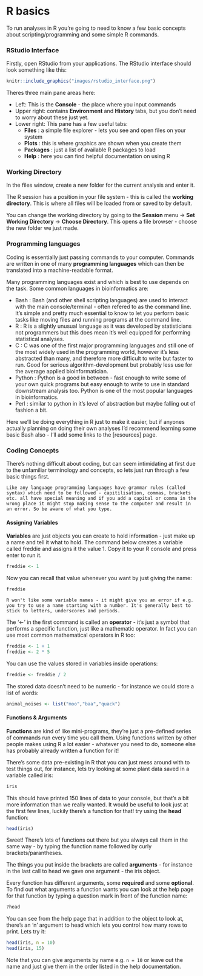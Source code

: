 
# R basics

To run analyses in R you're going to need to know a few basic concepts about scripting/programming and some simple R commands.

### RStudio Interface

Firstly, open RStudio from your applications. The RStudio interface should look something like this:

```r
knitr::include_graphics("images/rstudio_interface.png")
```

Theres three main pane areas here:

* Left: This is the **Console** - the place where you input commands
* Upper right: contains **Environment** and **History** tabs, but you don't need to worry about these just yet.
* Lower right: This pane has a few useful tabs:
    * **Files** : a simple file explorer - lets you see and open files on your system
    * **Plots** : this is where graphics are shown when you create them
    * **Packages** : just a list of available R packages to load
    * **Help** : here you can find helpful documentation on using R

### Working Directory

In the files window, create a new folder for the current analysis and enter it.

The R session has a position in your file system - this is called the **working directory**. This is where all files will be loaded from or saved to by default.

You can change the working directory by going to the **Session** menu -> **Set Working Directory** -> **Choose Directory**. This opens a file browser - choose the new folder we just made.

### Programming languages

Coding is essentially just passing commands to your computer. Commands are written in one of many **programming languages** which can then be translated into a machine-readable format. 

Many programming languages exist and which is best to use depends on the task. Some common languages in bioinformatics are:

* Bash : Bash (and other shell scripting languages) are used to interact with the main console/terminal - often refered to as the command line. It's simple and pretty much essential to know to let you perform basic tasks like moving files and running programs at the command line.
* R : R is a slightly unusual language as it was developed by statisticians not programmers but this does mean it's well equipped for performing statistical analyses.
* C : C was one of the first major programming languages and still one of the most widely used in the programming world, however it's less abstracted than many, and therefore more difficult to write but faster to run. Good for serious algorithm-development but probably less use for the average applied bioinformatician.
* Python : Python is a good in between - fast enough to write some of your own quick programs but easy enough to write to use in standard downstream analysis too. Python is one of the most popular languages in bioinformatics.
* Perl : similar to python in it's level of abstraction but maybe falling out of fashion a bit.

Here we'll be doing everything in R just to make it easier, but if anyones actually planning on doing their own analyses I'd recommend learning some basic Bash also - I'll add some links to the [resources] page.

### Coding Concepts

There's nothing difficult about coding, but can seem intimidating at first due to the unfamiliar terminology and concepts, so lets just run through a few basic things first.

```block2
Like any language programming languages have grammar rules (called syntax) which need to be followed - capitilisation, commas, brackets etc. all have special meaning and if you add a capital or comma in the wrong place it might stop making sense to the computer and result in an error. So be aware of what you type. 
```

#### Assigning Variables

**Variables** are just objects you can create to hold information - just make up a name and tell it what to hold. The command below creates a variable called freddie and assigns it the value 1. Copy it to your R console and press enter to run it.

```r
freddie <- 1
```

Now you can recall that value whenever you want by just giving the name:

```r
freddie
```

```block2
R won't like some variable names - it might give you an error if e.g. you try to use a name starting with a number. It's generally best to stick to letters, underscores and periods.
```

The '<-' in the first command is called an **operator** - it's just a symbol that performs a specific function, just like a mathematic operator. In fact you can use most common mathematical operators in R too:

```r
freddie <- 1 + 1
freddie <- 2 * 5
```

You can use the values stored in variables inside operations:

```r
freddie <- freddie / 2
```

The stored data doesn't need to be numeric - for instance we could store a list of words:

```r
animal_noises <- list("moo","baa","quack")
```


#### Functions & Arguments

**Functions** are kind of like mini-programs, they're just a pre-defined series of commands run every time you call them. Using functions written by other people makes using R a lot easier - whatever you need to do, someone else has probably already written a function for it!

There's some data pre-existing in R that you can just mess around with to test things out, for instance, lets try looking at some plant data saved in a variable called iris:

```r
iris
```

This should have printed 150 lines of data to your console, but that's a bit more information than we really wanted. It would be useful to look just at the first few lines, luckily there's a function for that! try using the **head** function:

```r
head(iris)
```

Sweet! There's lots of functions out there but you always call them in the same way - by typing the function name followed by curly brackets/parantheses. 

The things you put inside the brackets are called **arguments** - for instance in the last call to head we gave one argument - the iris object. 

Every function has different arguments, some **required** and some **optional**. To find out what arguments a function wants you can look at the help page for that function by typing a question mark in front of the function name:

```r
?head
```

You can see from the help page that in addition to the object to look at, there's an 'n' argument to head which lets you control how many rows to print. Lets try it:

```r
head(iris, n = 10)
head(iris, 15)
```

Note that you can give arguments by name e.g. ```n = 10``` or leave out the name and just give them in the order listed in the help documentation. 